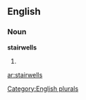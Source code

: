 
==English==

===Noun===
'''stairwells'''

# {{plural of|[[stairwell]]}}

[[Category:English plurals]]

[[ar:stairwells]]